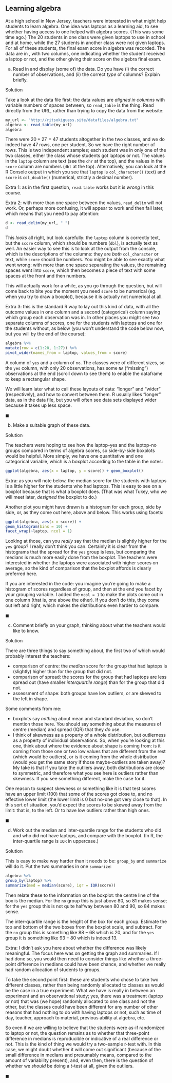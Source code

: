## Learning algebra

 At a high  school in New Jersey, teachers were interested in what might help students to learn algebra. One idea was laptops as a learning aid, to see whether having access to one helped with algebra scores. (This was some time ago.) The 20 students in one class were given laptops to use in school and at home, while the 27 students in another class were not given laptops. For all of these students, the final exam score in algebra was recorded. The data are in \url{http://ritsokiguess.site/datafiles/algebra.txt}, with two columns, one indicating whether the student received a laptop or not, and the other giving their score on the algebra final exam.



(a) Read in and display (some of) the data. Do you have (i) the correct number of observations, and (ii) the correct *type* of columns? Explain briefly.

Solution


Take a look at the data file first: the data values are *aligned in columns* with variable numbers of spaces between, so `read_table` is the thing. Read directly from the URL, rather than trying to copy the data from the website:

```r
my_url <- "http://ritsokiguess.site/datafiles/algebra.txt"
algebra <- read_table(my_url)
algebra
```


There were $20+27=47$ students altogether in the two classes, and we do indeed have 47 rows, one per student. So we have the right number of rows. This is two independent samples; each student was in only one of the two classes, either the class whose students got laptops or not.
The values in the `laptop` column are text (see the `chr` at the top), and the values in the `score` column are numbers (`dbl` at the top). Alternatively, you can look at the R Console output in which you see that `laptop` is `col_character()` (text) and `score` is `col_double()` (numerical, strictly a decimal number).


Extra 1: as in the first question, `read.table` works but it is *wrong* in this course.

Extra 2: with more than one space between the values, `read_delim` will not work. Or, perhaps more confusing, it will appear to work and then fail later, which means that you need to pay attention:

```r
d <- read_delim(my_url, " ")
d
```

This *looks*  all right, but look carefully: the `laptop` column is correctly text, but the `score` column, which should be numbers (`dbl`), is actually text as well.  An easier way to see this is to look at the output from the console, which is the descriptions of the columns: they are *both* `col_character` or text, while `score` should be numbers. You might be able to see exactly what went wrong: with more than one space separating the values, the remaining spaces went into `score`, which then becomes a piece of text with some spaces at the front and then numbers.

This will actually work for a while, as you go through the question, but will come back to bite you the moment you need `score` to be numerical (eg. when you try to draw a boxplot), because it is actually not numerical at all.

Extra 3: this is the standard R way to lay out this kind of data, with all the outcome values in one column and a second (categorical) column saying which group each observation was in. In other places you might see two separate columns of scores, one for the students with laptops and one for the students without, as below (you won't understand the code below now, but you will by the end of the course):

```r
algebra %>% 
mutate(row = c(1:20, 1:27)) %>% 
pivot_wider(names_from = laptop, values_from = score)
```

A column of `yes` and a column of `no`. The classes were of different sizes, so the `yes` column, with only 20 observations, has some `NA` ("missing") observations at the end (scroll down to see them) to enable  the dataframe to keep a rectangular shape.

We will learn later what to call these layouts of data:  "longer" and "wider" (respectively), and how to convert between them. R usually likes "longer" data, as in the data file, but you will often see data sets displayed wider because it takes up less space.



$\blacksquare$


(b) Make a suitable graph of these data.

Solution


The teachers were hoping to see how the laptop-yes and the laptop-no groups compared in terms of algebra scores, so side-by-side boxplots would be helpful. More simply, we have one quantitative and one categorical variable, which is a boxplot according to the table in the notes:

```r
ggplot(algebra, aes(x = laptop, y = score)) + geom_boxplot()
```

Extra: as you will note below, the median score for the students with laptops is a little higher for the students who had laptops. This is easy to see on a boxplot because that is what a boxplot does. (That was what Tukey, who we will meet later, *designed* the boxplot to do.)

Another plot you might have drawn is a histogram for each group, side by side, or, as they come out here, above and below. This works using facets:

```r
ggplot(algebra, aes(x = score)) + 
geom_histogram(bins = 10) +
facet_wrap(~laptop, ncol = 1)
```
Looking  at those, can you *really* say that the median is slightly higher for the `yes` group? I really don't think you can. Certainly it is clear from the histograms that the spread for the `yes` group is less, but comparing the medians is much more easily done from the boxplot. The teachers were interested in whether the laptops were associated with higher scores on average, so the kind of comparison that the boxplot affords is clearly preferred here. 

If you are interested in the code: you imagine you're  going to make a histogram of scores regardless of group, and then at the end you facet by your grouping variable. I added the `ncol = 1` to make the plots come out in one column (that is, one above the other). If you don't do this, they come out left and right, which makes the distributions even harder to compare.


$\blacksquare$


(c) Comment briefly on your graph, thinking about what the teachers would like to know.

Solution


There are three things to say something about, the first two of which would probably interest the teachers:

- comparison of centre: the *median* score for the group that had laptops is (slightly) higher than for the group that did not.
- comparison of spread: the scores for the group that had laptops are less spread out (have smaller *interquartile range*) than for the group that did not.
- assessment of  shape: both groups have low outliers, or are skewed to the left in shape.

Some comments from me:

- boxplots say *nothing* about mean and standard deviation, so don't mention those here. You should say something about the measures of centre (median) and spread (IQR) that they *do* use.
- I think of skewness as a property of a whole distribution, but outlierness as a property of individual observations. So, when you're looking at this one, think about where the evidence about shape is coming from: is it coming from those one or two low values that are different from the rest (which would be outliers), or is it coming from the whole distribution (would you get the same story if those maybe-outliers are taken away)? My take is that if you take the outliers away, both distributions are close to symmetric, and therefore what you see here is outliers rather than skewness. If you see something different, make the case for it.

One reason to suspect skewness or something  like it is that test scores have an upper limit (100) that some of the scores got close to, and no effective lower limit (the lower limit is 0 but no-one got very close to that). In this sort of situation, you'd expect the scores to be skewed away from the limit: that is, to the left. Or to have low outliers rather than high ones.


$\blacksquare$


(d) Work out the median and  inter-quartile range for the students who did and who did not have laptops, and compare with the boxplot. (In R, the inter-quartile range is `IQR` in uppercase.)

Solution


This is easy to make way harder than it needs to be: `group_by` and `summarize` will do it. Put the two summaries in one `summarize`:

```r
algebra %>% 
group_by(laptop) %>% 
summarize(med = median(score), iqr = IQR(score))
```

Then relate these to the information on the boxplot: the centre line of the box is the median. For the `no` group this is just above 80, so 81 makes sense; for the `yes` group this is not quite halfway between 80 and 90, so 84 makes sense.

The inter-quartile range is the height of the box for each group. Estimate the top and bottom of the two boxes from the boxplot scale, and subtract. For the  `no` group this is something like $88-68$ which *is* 20, and for the `yes` group it is something like $93-80$ which is indeed 13.

Extra: I didn't ask you here about whether the difference was likely meaningful. The focus here was on getting the graph and summaries. If I had done so, you would then need to consider things like whether a three-point difference in medians could have been chance, and whether we really had random allocation of students to groups.

To take the second point first: these are students who chose to take two different classes, rather than being randomly allocated to classes as would be the case in a true experiment. What we have is really in between an experiment and an observational study; yes, there was a treatment (laptop or not) that was (we hope) randomly allocated to one class and not the other, but the classes could have been different for any number of other reasons that had nothing to do with having  laptops or not, such as time of day, teacher, approach to material, previous ability at algebra, etc.

So even if we are willing to believe that the students were as-if randomized to laptop or not, the question remains as to whether that three-point difference in medians is reproducible or indicative of a real difference or not. This is the kind of thing we would try a two-sample $t$-test with. In this case, we might doubt whether it will come out significant (because of the small difference in medians and presumably means, compared to the amount of variability present), and, even then, there is the question of whether we *should* be doing a $t$-test at all, given the outliers.


$\blacksquare$


